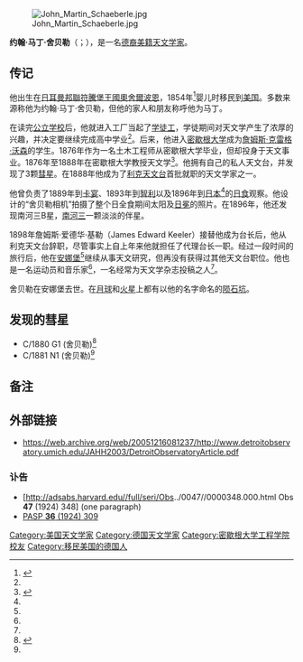 [[Image:John_Martin_Schaeberle.jpg|thumb]]

'''约翰·马丁·舍贝勒'''（{{lang-de|John Martin Schaeberle}}；{{bd|1853年|1月10日|1924年|9月17日}}），是一名[[德裔美国人|德裔美籍]][[天文学家|天文学家]]。

==传记==
他出生在[[日耳曼邦聯|日耳曼邦聯]][[符騰堡王國|符騰堡王國]][[戈伊費爾登|奧舍爾波恩]]，1854年<ref name=dab>{{Cite DAB|title=约翰·马丁·舍贝勒|author=Donald H. Menzel|year=1935}}</ref>婴儿时移民到[[美国|美国]]。多数来源称他为约翰·马丁·舍贝勒，但他的家人和朋友称呼他为马丁。

在读完[[公立学校|公立学校]]后，他就进入工厂当起了[[学徒|学徒工]]，学徒期间对天文学产生了浓厚的兴趣，并决定要继续完成高中学业<ref name=dab/>。后来，他进入[[密歇根大学|密歇根大学]]成为[[詹姆斯·克雷格·沃森|詹姆斯·克雷格·沃森]]的学生。1876年作为一名土木工程师从密歇根大学毕业，但却投身于天文事业。1876年至1888年在密歇根大学教授天文学<ref name=ea>{{Cite Americana|wstitle=约翰·马丁·舍贝勒}}</ref>。他拥有自己的私人天文台，并发现了3颗[[彗星|彗星]]。在1888年他成为了[[利克天文台|利克天文台]]首批就职的天文学家之一。

他曾负责了1889年到[[卡宴|卡宴]]、1893年到[[智利|智利]]以及1896年到[[日本|日本]]<ref name=ea/>的[[日食|日食]]观察。他设计的“舍贝勒相机”拍摄了整个日全食期间太阳及[[日冕|日冕]]的照片。在1896年，他还发现南河三B星，[[南河三|南河三]]一颗淡淡的伴星。

1898年詹姆斯·爱德华·基勒（James Edward Keeler）接替他成为台长后，他从利克天文台辞职，尽管事实上自上年来他就担任了代理台长一职。经过一段时间的旅行后，他在[[安娜堡|安娜堡]]<ref name=dab/>继续从事天文研究，但再没有获得过其他天文台职位。他也是一名运动员和音乐家<ref name=dab/>，一名经常为天文学杂志投稿之人<ref name=ea/>。

舍贝勒在安娜堡去世。在[[月球|月球]]和[[火星|火星]]上都有以他的名字命名的[[陨石坑|陨石坑]]。

==发现的彗星==
*C/1880 G1 (舍贝勒)<ref name="Comets">{{cite book|author=Kronk, Gary W.|title=彗星志: 彗星目录 A |volume=vol. 2: 1800–1899|chapter=彗星名索引, 年份 1855–1892|page=836|year=2003|url=http://books.google.com/books?id=5XXjVF8fuGkC&pg=PA836|isbn=0521585058}}</ref>
*C/1881 N1 (舍贝勒)<ref name=Comets/>

==备注==
{{reflist}}

==外部链接==
* https://web.archive.org/web/20051216081237/http://www.detroitobservatory.umich.edu/JAHH2003/DetroitObservatoryArticle.pdf

===讣告===
* [http://adsabs.harvard.edu//full/seri/Obs../0047//0000348.000.html Obs '''47''' (1924) 348] {{Wayback|url=http://adsabs.harvard.edu//full/seri/Obs../0047//0000348.000.html |date=20190605224509 }} (one paragraph)
* [http://adsabs.harvard.edu//full/seri/PASP./0036//0000309.000.html PASP '''36''' (1924) 309] {{Wayback|url=http://adsabs.harvard.edu//full/seri/PASP./0036//0000309.000.html |date=20190603153457 }}


{{Authority control}}
{{DEFAULTSORT:Schaeberle, John Martin}}
[[Category:美国天文学家|Category:美国天文学家]]
[[Category:德国天文学家|Category:德国天文学家]]
[[Category:密歇根大学工程学院校友|Category:密歇根大学工程学院校友]]
[[Category:移民美国的德国人|Category:移民美国的德国人]]